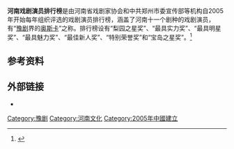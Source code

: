 '''河南戏剧演员排行榜'''是由河南省戏剧家协会和中共郑州市委宣传部等机构自2005年开始每年组织评选的戏剧演员排行榜，涵盖了河南十一个剧种的戏剧演员，有“[[豫剧|豫剧]]界的[[奥斯卡|奥斯卡]]”之称。排行榜设有“梨园之星奖”、“最具实力奖”、“最具明星奖”、“最具魅力奖”、“最佳新人奖”、“特别荣誉奖”和“宝岛之星奖”。<ref>{{cite web|url=http://roll.sohu.com/20120116/n332333997.shtml|title=叱咤中原—河南戏剧演员排行榜|publisher=光明网|date=2012年1月16日  | language =zh-hans }}</ref>

== 参考资料 ==
{{reflist}}

==外部链接==
*{{Sinaweibo|1926017695}}

{{豫剧名角}}

[[Category:豫剧|Category:豫剧]]
[[Category:河南文化|Category:河南文化]]
[[Category:2005年中國建立|Category:2005年中國建立]]
